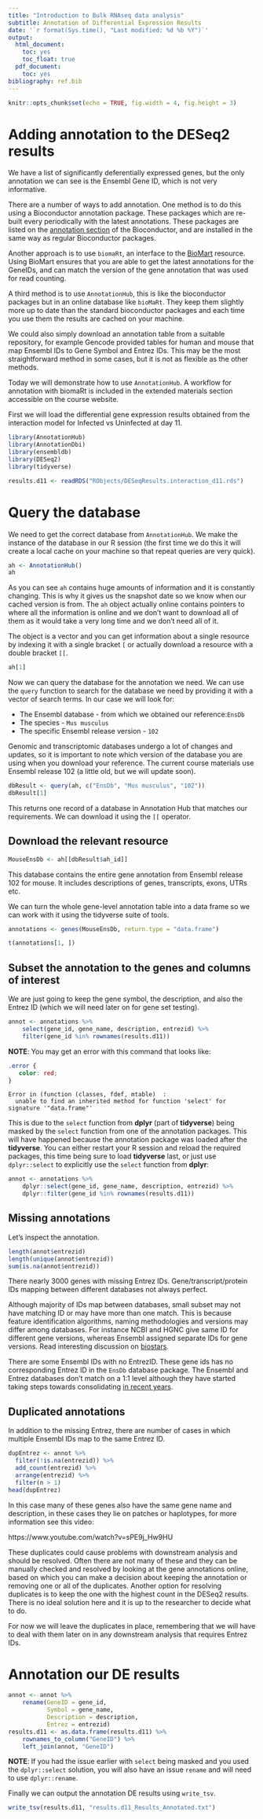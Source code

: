 ```yaml
---
title: "Introduction to Bulk RNAseq data analysis"
subtitle: Annotation of Differential Expression Results
date: '`r format(Sys.time(), "Last modified: %d %b %Y")`'
output:
  html_document:
    toc: yes
    toc_float: true
  pdf_document:
    toc: yes
bibliography: ref.bib
---
```


```r
knitr::opts_chunk$set(echo = TRUE, fig.width = 4, fig.height = 3)
```

# Adding annotation to the DESeq2 results

We have a list of significantly deferentially expressed genes, but the only
annotation we can see is the Ensembl Gene ID, which is not very informative. 

There are a number of ways to add annotation. One method is to do this using a 
Bioconductor annotation package. These packages which are re-built every 
periodically with the latest annotations. These packages are listed on the 
[annotation section](http://bioconductor.org/packages/release/BiocViews.html#___AnnotationData) 
of the Bioconductor, and are installed in the same way as regular Bioconductor 
packages. 

Another approach is to use `biomaRt`, an interface to the 
[BioMart](http://www.biomart.org/) resource. Using BioMart ensures that you are 
able to get the latest annotations for the GeneIDs, and can match the version of
the gene annotation that was used for read counting.

A third method is to use `AnnotationHub`, this is like the bioconductor
packages but in an online database like `bioMaRt`. They keep them slightly more
up to date than the standard bioconductor packages and each time you use them
the results are cached on your machine. 

We could also simply download an annotation table from a suitable repository,
for example Gencode provided tables for human and mouse that map Ensembl IDs to
Gene Symbol and Entrez IDs. This may be the most straightforward method in some
cases, but it is not as flexible as the other methods.

Today we will demonstrate how to use `AnnotationHub`. A workflow for annotation
with biomaRt is included in the extended materials section accessible on the
course website.

First we will load the differential gene expression results obtained from the 
interaction model for Infected vs Uninfected at day 11.

```r
library(AnnotationHub)
library(AnnotationDbi)
library(ensembldb)
library(DESeq2)
library(tidyverse)
```


```r
results.d11 <- readRDS("RObjects/DESeqResults.interaction_d11.rds")
```


# Query the database

We need to get the correct database from `AnnotationHub`. We make the
instance of the database in our R session (the first time we do this it will
create a local cache on your machine so that repeat queries are very quick). 

```r
ah <- AnnotationHub()
ah
```

As you can see `ah` contains huge amounts of information and it is constantly
changing. This is why it gives us the snapshot date so we know when our cached
version is from. The `ah` object actually online contains pointers to where all
the information is online and we don't want to download all of them as it would
take a very long time and we don't need all of it.

The object is a vector and you can get information about a single resource by
indexing it with a single bracket `[` or actually download a resource with a
double bracket `[[`.

```r
ah[1]
```

Now we can query the database for the annotation we need. We can use the
`query` function to search for the database we need by providing it with
a vector of search terms. In our case we will look for:

* The Ensembl database - from which we obtained our reference:`EnsDb` 
* The species - `Mus musculus`
* The specific Ensembl release version - `102`

Genomic and transcriptomic databases undergo a lot of changes and updates, so it
is important to note which version of the database you are using when you download
your reference. The current course materials use Ensembl release 102 (a little old,
but we will update soon).

```r
dbResult <- query(ah, c("EnsDb", "Mus musculus", "102"))
dbResult[1]
```

This returns one record of a database in Annotation Hub that matches our
requirements. We can download it using the `[[` operator.

## Download the relevant resource

```r
MouseEnsDb <- ah[[dbResult$ah_id]]
```

This database contains the entire gene annotation from Ensembl release 102 for
mouse. It includes descriptions of genes, transcripts, exons, UTRs etc. 

We can turn the whole gene-level annotation table into a data frame so we can
work with it using the tidyverse suite of tools.

```r
annotations <- genes(MouseEnsDb, return.type = "data.frame")

t(annotations[1, ])
```

## Subset the annotation to the genes and columns of interest

We are just going to keep the gene symbol, the description, and also the Entrez ID (which we
will need later on for gene set testing).

```r
annot <- annotations %>%
    select(gene_id, gene_name, description, entrezid) %>%
    filter(gene_id %in% rownames(results.d11))
```

**NOTE**: You may get an error with this command that looks like:

```css
.error {
   color: red;
}
```

```{class.source="error"}
Error in (function (classes, fdef, mtable)  : 
  unable to find an inherited method for function 'select' for signature '"data.frame"'
```

This is due to the `select` function from **dplyr** (part of **tidyverse**)
being masked by the `select` function from one of the annotation packages. This
will have happened because the annotation package was loaded after the
**tidyverse**. You can either restart your R session and reload the required
packages, this time being sure to load **tidyverse** last, or just use
`dplyr::select` to explicitly use the `select` function from **dplyr**:

```r
annot <- annotations %>%
    dplyr::select(gene_id, gene_name, description, entrezid) %>%
    dplyr::filter(gene_id %in% rownames(results.d11))
```

## Missing annotations

Let's inspect the annotation.

```r
length(annot$entrezid)
length(unique(annot$entrezid))
sum(is.na(annot$entrezid))
```

There nearly 3000 genes with missing Entrez IDs. Gene/transcript/protein IDs
mapping between different databases not always perfect. 

Although majority of IDs map between databases, small subset may not have
matching ID or may have more than one match. 
This is because feature identification algorithms, naming methodologies and
versions may differ among databases. For instance NCBI and HGNC give same ID
for different gene versions, whereas Ensembl assigned separate IDs for gene
versions. Read interesting discussion on
[biostars](https://www.biostars.org/p/119540/).

There are some Ensembl IDs with no EntrezID. These gene ids has no 
corresponding Entrez ID in the `EnsDb` database package. The 
Ensembl and Entrez databases don't match on a 1:1 level although they have 
started taking steps towards consolidating
[in recent years](https://m.ensembl.org/info/genome/genebuild/mane.html).

## Duplicated annotations

In addition to the missing Entrez, there are number of cases in which multiple
Ensembl IDs map to the same Entrez ID.

```r
dupEntrez <- annot %>%
  filter(!is.na(entrezid)) %>%
  add_count(entrezid) %>%
  arrange(entrezid) %>%
  filter(n > 1)
head(dupEntrez)
```

In this case many of these genes also have the same gene name and description,
in these cases they lie on patches or haplotypes, for more information see this
video:

https://www.youtube.com/watch?v=sPE9j_Hw9HU

These duplicates could cause problems with downstream analysis and should be
resolved. Often there are not many of these and they can be manually checked and
resolved by looking at the gene annotations online, based on which you can make
a decision about keeping the annotation or removing one or all of the
duplicates. Another option for resolving duplicates is to keep the one with the
highest count in the DESeq2 results. There is no ideal solution here and it is
up to the researcher to decide what to do.

For now we will leave the duplicates in place, remembering that we will have to
deal with them later on in any downstream analysis that requires Entrez IDs.

# Annotation our DE results

```r
annot <- annot %>%
    rename(GeneID = gene_id,
           Symbol = gene_name,
           Description = description,
           Entrez = entrezid)
results.d11 <- as.data.frame(results.d11) %>%
    rownames_to_column("GeneID") %>%
    left_join(annot, "GeneID")
```

**NOTE**: If you had the issue earlier with `select` being masked and you used 
the `dplyr::select` solution, you will also have an issue `rename` and will need
to use `dplyr::rename`.

Finally we can output the annotation DE results using `write_tsv`.

```r
write_tsv(results.d11, "results.d11_Results_Annotated.txt")
```
